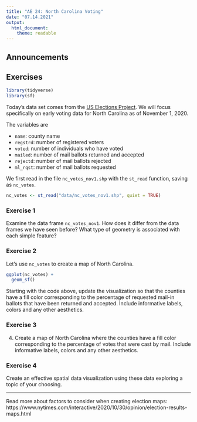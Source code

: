 ```yaml
---
title: "AE 24: North Carolina Voting"
date: "07.14.2021"
output: 
  html_document: 
    theme: readable
---
```



## Announcements


## Exercises 

```r
library(tidyverse)
library(sf)
```

Today's data set comes from the [US Elections Project](https://electproject.github.io/Early-Vote-2020G/NC.html). We will focus specifically on early voting data for North Carolina as of November 1, 2020.

The variables are 

- `name`: county name
- `regstrd`: number of registered voters
- `voted`: number of individuals who have voted
- `mailed`: number of mail ballots returned and accepted
- `rejectd`: number of mail ballots rejected
- `ml_rqst`: number of mail ballots requested


We first read in the file `nc_votes_nov1.shp` with the `st_read` function, saving as
`nc_votes`.

```r
nc_votes <- st_read("data/nc_votes_nov1.shp", quiet = TRUE)
```

### Exercise 1

Examine the data frame `nc_votes_nov1`. How does it differ from the data frames we have seen before? What type of geometry is  associated with each simple feature?

### Exercise 2

Let's use `nc_votes` to create a map of North Carolina.

```r
ggplot(nc_votes) +
  geom_sf()
```

Starting with the code above, update the visualization so that the counties have a fill color 
corresponding to the percentage of requested mail-in ballots that have been returned and accepted. Include informative labels, colors and any other aesthetics.

### Exercise 3

4. Create a map of North Carolina where the counties have a fill color corresponding to the percentage of votes that were cast by mail. Include informative labels, colors and any other aesthetics.

### Exercise 4

Create an effective spatial data visualization using these data exploring a topic of your choosing. 


<hr>

Read more about factors to consider when creating election maps: https://www.nytimes.com/interactive/2020/10/30/opinion/election-results-maps.html